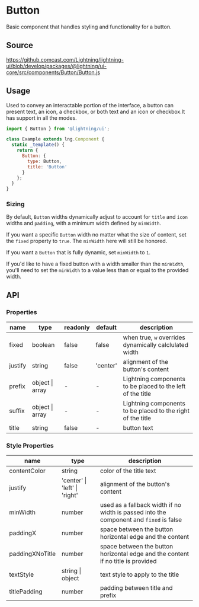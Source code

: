 
# Button

Basic component that handles styling and functionality for a button.

## Source

https://github.comcast.com/Lightning/lightning-ui/blob/develop/packages/@lightning/ui-core/src/components/Button/Button.js

## Usage

Used to convey an interactable portion of the interface, a button can present text, an icon, a checkbox, or both text and an icon or checkbox.It has support in all the modes.

```js
import { Button } from '@lightning/ui';

class Example extends lng.Component {
  static _template() {
    return {
      Button: {
        type: Button,
        title: 'Button'
      }
    };
  }
}
```

<Canvas>
  <Story id="controls-button--button" />
</Canvas>

### Sizing

By default, `Button` widths dynamically adjust to account for `title` and `icon` widths and `padding`, with a minimum width defined by `minWidth`.

If you want a specific `Button` width no matter what the size of content, set the `fixed` property to `true`. The `minWidth` here will still be honored.

If you want a `Button` that is fully dynamic, set `minWidth` to `1`.

If you'd like to have a fixed button with a width smaller than the `minWidth`, you'll need to set the `minWidth` to a value less than or equal to the provided width.

## API

### Properties

| name    | type            | readonly | default  | description                                                 |
| ------- | --------------- | -------- | -------- | ----------------------------------------------------------- |
| fixed   | boolean         | false    | false    | when true, `w` overrides dynamically calclulated width      |
| justify | string          | false    | 'center' | alignment of the button's content                           |
| prefix  | object \| array | -        | -        | Lightning components to be placed to the left of the title  |
| suffix  | object \| array | -        | -        | Lightning components to be placed to the right of the title |
| title   | string          | false    | -        | button text                                                 |

### Style Properties

| name            | type                          | description                                                                            |
| --------------- | ----------------------------- | -------------------------------------------------------------------------------------- |
| contentColor    | string                        | color of the title text                                                                |
| justify         | 'center' \| 'left' \| 'right' | alignment of the button's content                                                      |
| minWidth        | number                        | used as a fallback width if no width is passed into the component and `fixed` is false |
| paddingX        | number                        | space between the button horizontal edge and the content                               |
| paddingXNoTitle | number                        | space between the button horizontal edge and the content if no title is provided       |
| textStyle       | string \| object              | text style to apply to the title                                                       |
| titlePadding    | number                        | padding between title and prefix                                                       |
